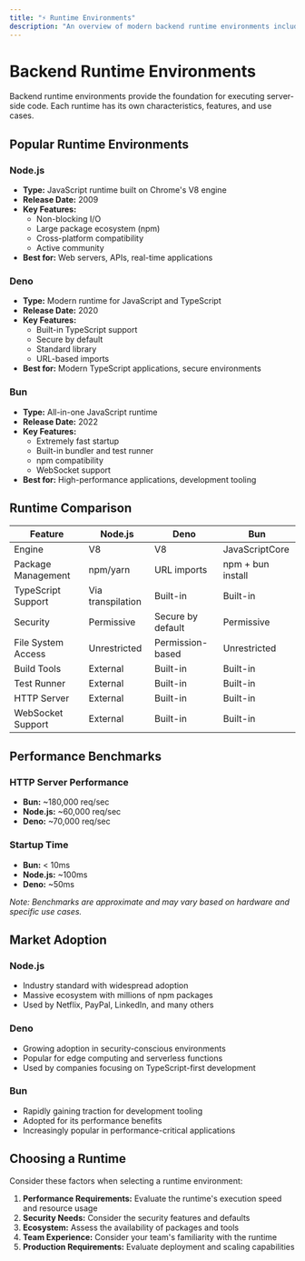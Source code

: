 ```yaml
---
title: "⚡ Runtime Environments"
description: "An overview of modern backend runtime environments including Node.js, Deno, and Bun."
---
```


# Backend Runtime Environments

Backend runtime environments provide the foundation for executing server-side code. Each runtime has its own characteristics, features, and use cases.

## Popular Runtime Environments

### Node.js
- **Type:** JavaScript runtime built on Chrome's V8 engine
- **Release Date:** 2009
- **Key Features:**
  - Non-blocking I/O
  - Large package ecosystem (npm)
  - Cross-platform compatibility
  - Active community
- **Best for:** Web servers, APIs, real-time applications

### Deno
- **Type:** Modern runtime for JavaScript and TypeScript
- **Release Date:** 2020
- **Key Features:**
  - Built-in TypeScript support
  - Secure by default
  - Standard library
  - URL-based imports
- **Best for:** Modern TypeScript applications, secure environments

### Bun
- **Type:** All-in-one JavaScript runtime
- **Release Date:** 2022
- **Key Features:**
  - Extremely fast startup
  - Built-in bundler and test runner
  - npm compatibility
  - WebSocket support
- **Best for:** High-performance applications, development tooling

## Runtime Comparison

| Feature | Node.js | Deno | Bun |
|---------|---------|------|------|
| Engine | V8 | V8 | JavaScriptCore |
| Package Management | npm/yarn | URL imports | npm + bun install |
| TypeScript Support | Via transpilation | Built-in | Built-in |
| Security | Permissive | Secure by default | Permissive |
| File System Access | Unrestricted | Permission-based | Unrestricted |
| Build Tools | External | Built-in | Built-in |
| Test Runner | External | Built-in | Built-in |
| HTTP Server | External | Built-in | Built-in |
| WebSocket Support | External | Built-in | Built-in |

## Performance Benchmarks

### HTTP Server Performance
- **Bun:** ~180,000 req/sec
- **Node.js:** ~60,000 req/sec
- **Deno:** ~70,000 req/sec

### Startup Time
- **Bun:** < 10ms
- **Node.js:** ~100ms
- **Deno:** ~50ms

*Note: Benchmarks are approximate and may vary based on hardware and specific use cases.*

## Market Adoption

### Node.js
- Industry standard with widespread adoption
- Massive ecosystem with millions of npm packages
- Used by Netflix, PayPal, LinkedIn, and many others

### Deno
- Growing adoption in security-conscious environments
- Popular for edge computing and serverless functions
- Used by companies focusing on TypeScript-first development

### Bun
- Rapidly gaining traction for development tooling
- Adopted for its performance benefits
- Increasingly popular in performance-critical applications

## Choosing a Runtime

Consider these factors when selecting a runtime environment:

1. **Performance Requirements:** Evaluate the runtime's execution speed and resource usage
2. **Security Needs:** Consider the security features and defaults
3. **Ecosystem:** Assess the availability of packages and tools
4. **Team Experience:** Consider your team's familiarity with the runtime
5. **Production Requirements:** Evaluate deployment and scaling capabilities
